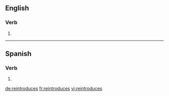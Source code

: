 ==English==

===Verb===
{{head|en|verb form}}

# {{en-third-person singular of|reintroduce}}

----

==Spanish==

===Verb===
{{es-verb-form}}

# {{es-verb form of|reintroducir|ending=-ir|mood=indicative|tense=present|number=s|person=2|formal=n}}

[[de:reintroduces]]
[[fr:reintroduces]]
[[vi:reintroduces]]